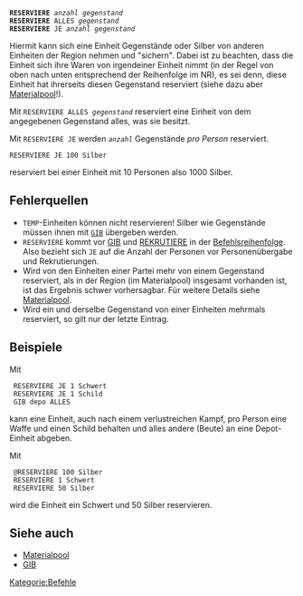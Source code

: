 <tt>'''RESERVIERE''' ''anzahl'' ''gegenstand''<br/>
'''RESERVIERE''' ALLES ''gegenstand''<br/>
'''RESERVIERE''' JE ''anzahl'' ''gegenstand''</tt>

Hiermit kann sich eine Einheit Gegenstände oder Silber von anderen Einheiten der Region nehmen und "sichern". Dabei ist zu beachten, dass die Einheit sich ihre Waren von irgendeiner Einheit nimmt (in der Regel von oben nach unten entsprechend der Reihenfolge im NR), es sei denn, diese Einheit hat ihrerseits diesen Gegenstand reserviert (siehe dazu aber [[Materialpool]]!).

Mit <tt>RESERVIERE ALLES ''gegenstand''</tt> reserviert eine Einheit von dem angegebenen Gegenstand alles, was sie besitzt.

Mit <tt>RESERVIERE JE</tt> werden <tt>''anzahl''</tt> Gegenstände ''pro Person'' reserviert.

 RESERVIERE JE 100 Silber

reserviert bei einer Einheit mit 10 Personen also 1000 Silber.


== Fehlerquellen ==

* <tt>TEMP</tt>-Einheiten können nicht reservieren! Silber wie Gegenstände müssen ihnen mit <tt>[[GIB]]</tt> übergeben werden.
* <tt>RESERVIERE</tt> kommt vor [[GIB]] und [[REKRUTIERE]] in der [[Befehlsreihenfolge]]. Also bezieht sich <tt>JE</tt> auf die Anzahl der Personen vor Personenübergabe und Rekrutierungen.
* Wird von den Einheiten einer Partei mehr von einem Gegenstand reserviert, als in der Region (im Materialpool) insgesamt vorhanden ist, ist das Ergebnis schwer vorhersagbar. Für weitere Details siehe [[Materialpool]].
* Wird ein und derselbe Gegenstand von einer Einheiten mehrmals reserviert, so gilt nur der letzte Eintrag.

== Beispiele ==

Mit

  RESERVIERE JE 1 Schwert
  RESERVIERE JE 1 Schild
  GIB depo ALLES

kann eine Einheit, auch nach einem verlustreichen Kampf, pro Person eine Waffe und einen Schild behalten und alles andere (Beute) an eine Depot-Einheit abgeben.

Mit

  @RESERVIERE 100 Silber
  RESERVIERE 1 Schwert
  RESERVIERE 50 Silber

wird die Einheit ein Schwert und 50 Silber reservieren.

== Siehe auch ==

* [[Materialpool]]
* [[GIB]]

[[Kategorie:Befehle]]